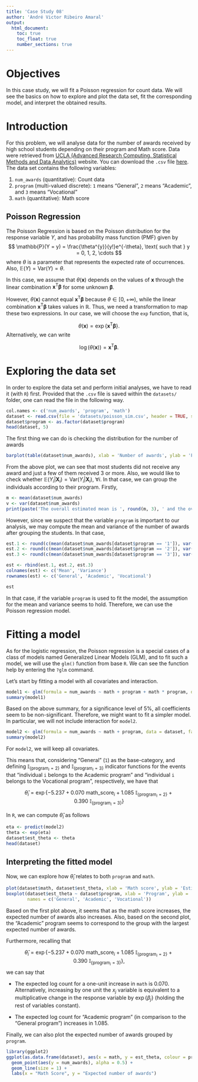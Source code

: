 ```yaml
---
title: 'Case Study 08'
author: 'André Victor Ribeiro Amaral'
output:
  html_document:
    toc: true
    toc_float: true
    number_sections: true
---
```


# Objectives {-}

In this case study, we will fit a Poisson regression for count data. We will see the basics on how to explore and plot the data set, fit the corresponding model, and interpret the obtained results.

# Introduction

For this problem, we will analyse data for the number of awards received by high school students depending on their program and Math score. Data were retrieved from [UCLA (Advanced Research Computing. Statistical Methods and Data Analytics)](https://stats.oarc.ucla.edu/) website. You can download the `.csv` file [here](./datasets/poisson_sim.csv). The data set contains the following variables:

1. `num_awards` (quantitative): Count data
2. `program` (multi-valued discrete): `1` means "General", `2` means "Academic", and `3` means "Vocational"
3. `math` (quantitative): Math score

## Poisson Regression

The Poisson Regression is based on the Poisson distribution for the response variable $Y$, and has probability mass function (PMF) given by
$$
\mathbb{P}(Y = y) = \frac{\theta^{y}}{y!}e^{-\theta}, \text{ such that } y = 0, 1, 2, \cdots
$$
where $\theta$ is a parameter that represents the expected rate of occurrences.  Also, $\mathbb{E}(Y) = \text{Var}(Y) = \theta$.

In this case, we assume that $\theta(\mathbf{x})$ depends on the values of $\mathbf{x}$ through the linear combination $\mathbf{x}^{\text{T}}\boldsymbol{\beta}$ for some unknown $\boldsymbol{\beta}$.

However, $\theta(\mathbf{x})$ cannot equal  $\mathbf{x}^{\text{T}}\boldsymbol{\beta}$ because $\theta \in [0, +\infty)$, while the linear combination  $\mathbf{x}^{\text{T}}\boldsymbol{\beta}$ takes values in $\mathbb{R}$. Thus, we need a transformation to map these two expressions. In our case, we will choose the `exp` function, that is, 

$$
\theta(\mathbf{x}) = \exp\{{\mathbf{x}^{\text{T}}\boldsymbol{\beta}}\}.
$$
Alternatively, we can write

$$
\log(\theta(\mathbf{x})) = \mathbf{x}^{\text{T}}\boldsymbol{\beta}.
$$

# Exploring the data set

In order to explore the data set and perform initial analyses, we have to read it (with `R`) first. Provided that the `.csv` file is saved within the `datasets/` folder, one can read the file in the following way.

```r
col.names <- c('num_awards', 'program', 'math')
dataset <- read.csv(file = 'datasets/poisson_sim.csv', header = TRUE, sep = ',', col.names = col.names)
dataset$program <- as.factor(dataset$program)
head(dataset, 5)
```

The first thing we can do is checking the distribution for the number of awards
```r
barplot(table(dataset$num_awards), xlab = 'Number of awards', ylab = 'Frequency')
```

From the above plot, we can see that most students did not receive any award and just a few of them received 3 or more. Also, we would like to check whether $\mathbb{E}(Y_i|\mathbf{X}_i) = \text{Var}(Y_i|\mathbf{X}_i)$, $\forall i$. In that case, we can group the individuals according to their program. Firstly,
```r
m <- mean(dataset$num_awards)
v <- var(dataset$num_awards)
print(paste('The overall estimated mean is ', round(m, 3), ' and the overall estimated variance is ', round(v, 3), '.', sep = ''))
```

However, since we suspect that the variable `program` is important to our analysis, we may compute the mean and variance of the number of awards after grouping the students. In that case,
```r
est.1 <- round(c(mean(dataset$num_awards[dataset$program == '1']), var(dataset$num_awards[dataset$program == '1'])), 3)
est.2 <- round(c(mean(dataset$num_awards[dataset$program == '2']), var(dataset$num_awards[dataset$program == '2'])), 3)
est.3 <- round(c(mean(dataset$num_awards[dataset$program == '3']), var(dataset$num_awards[dataset$program == '3'])), 3)

est <- rbind(est.1, est.2, est.3)
colnames(est) <- c('Mean', 'Variance')
rownames(est) <- c('General', 'Academic', 'Vocational')

est
```

In that case, if the variable `program` is used to fit the model, the assumption for the mean and variance seems to hold. Therefore, we can use the Poisson regression model.

# Fitting a model

As for the logistic regression, the Poisson regression is a special cases of a class of models named Generalized Linear Models (GLM), and to fit such a model, we will use the `glm()` function from base `R`. We can see the function help by entering the `?glm` command. 

Let's start by fitting a model with all covariates and interaction.

```r
model1 <- glm(formula = num_awards ~ math + program + math * program, data = dataset, family = poisson(link = 'log')) # with log link function
summary(model1)
```

Based on the above summary, for a significance level of 5%, all coefficients seem to be non-significant. Therefore, we might want to fit a simpler model. In particular, we will not include interaction for `model2`.

```r
model2 <- glm(formula = num_awards ~ math + program, data = dataset, family = poisson(link = 'log')) 
summary(model2)
```

For `model2`, we will keep all covariates.

This means that, considering "General" (`1`) as the base-category, and defining $\mathbb{I}_{\{\text{program}_i = 2\}}$ and $\mathbb{I}_{\{\text{program}_i = 3\}}$ indicator functions for the events that "individual `i` belongs to the Academic program" and "individual `i` belongs to the Vocational program", respectively, we have that

$$
\hat\theta_i = \exp\{-5.237 + 0.070 \text{ math_score}_i + 1.085 ~\mathbb{I}_{\{\text{program}_i = 2\}} + 0.390 ~\mathbb{I}_{\{\text{program}_i = 3\}}\}
$$

In `R`, we can compute $\hat\theta_i$ as follows
```r
eta <- predict(model2)
theta <- exp(eta)
dataset$est_theta <- theta
head(dataset)
```

## Interpreting the fitted model

Now, we can explore how $\hat\theta_i$ relates to both `program` and `math`.

```r
plot(dataset$math, dataset$est_theta, xlab = 'Math score', ylab = 'Estimated theta', type = 'p')
boxplot(dataset$est_theta ~ dataset$program, xlab = 'Program', ylab = 'Estimated theta',
        names = c('General', 'Academic', 'Vocational'))
```

Based on the first plot above, it seems that as the math score increases, the expected number of awards also increases. Also, based on the second plot, the "Academic" program seems to correspond to the group with the largest expected number of awards.

Furthermore, recalling that 

$$
\hat\theta_i = \exp\{-5.237 + 0.070 \text{ math_score}_i + 1.085 ~\mathbb{I}_{\{\text{program}_i = 2\}} + 0.390 ~\mathbb{I}_{\{\text{program}_i = 3\}}\},
$$
we can say that

* The expected log count for a one-unit increase in `math` is $0.070$. Alternatively, increasing by one unit the $x_j$ variable is equivalent to a multiplicative change in the response variable by $\exp\{\beta_j\}$ (holding the rest of variables constant).

* The expected log count for "Academic program" (in comparison to the "General program") increases in $1.085$.

Finally, we can also plot the expected number of awards grouped by `program`.

```r
library(ggplot2)
ggplot(as.data.frame(dataset), aes(x = math, y = est_theta, colour = program)) +
  geom_point(aes(y = num_awards), alpha = 0.5) +
  geom_line(size = 1) +
  labs(x = "Math Score", y = "Expected number of awards")
```


